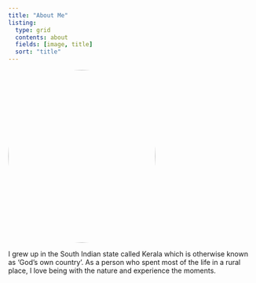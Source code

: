 ```yaml
---
title: "About Me"
listing:
  type: grid
  contents: about
  fields: [image, title]
  sort: "title"
---
```

<style>
img {
  border-radius: 50%;
}
</style>
<img width=300, height=352.5 src="images/Jerin_image/headshot_jerin.jpg" alt="hi" class="inline"/>
<!-- To resize, use the ratio is width X 1.175 width (height = 1.175 width for the used picture) -->

I grew up in the South Indian state called Kerala which is otherwise known as 'God's own country'. As a person who spent most of the life in a rural place, I love being with the nature and experience the moments. 